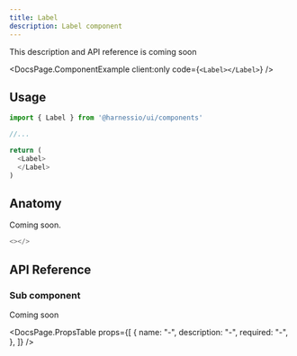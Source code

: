 ```yaml
---
title: Label
description: Label component
---
```


This description and API reference is coming soon


<DocsPage.ComponentExample client:only code={`<Label></Label>`} />

## Usage

```typescript jsx
import { Label } from '@harnessio/ui/components'

//...

return (
  <Label>
  </Label>
)
```

## Anatomy

Coming soon.

```typescript jsx
<></>
```

## API Reference

### Sub component

Coming soon

<DocsPage.PropsTable
  props={[
    {
      name: "-",
      description: "-",
      required: "-",
    },
  ]}
/>
